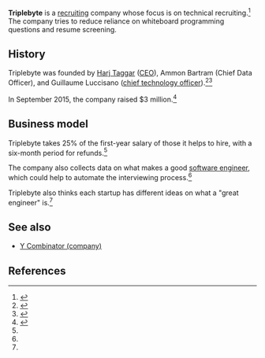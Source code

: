 {{Infobox company
| name           = Triplebyte
| logo           = 
| logo_size      = 
| logo_alt       = 
| logo_caption   = 
| logo_padding   = 
| image          = 
| image_size     = 
| image_alt      = 
| image_caption  = 
| native_name    = 
| native_name_lang =  <!-- Use ISO 639-1 code, e.g. "fr" for French. For multiple names in different languages, use {{lang|[code]|[name]}}. -->
| former_name    = 
| type           = 
| industry       = Tech recruiting
| founded        =     <!-- if known: {{start date|YYYY|MM|DD}} in [[city]], [[country]] -->
| founders       =  Harj Taggar (CEO), Ammon Bartram (Chief Data Officer), and Guillaume Luccisano
| hq_location    = 
| hq_location_city = [[San Francisco]]<ref>{{cite web |url= https://www.crunchbase.com/organization/triplebyte |title= Triplebyte |publisher=CrunchBase}}</ref>
| hq_location_country = 
| area_served    =     <!-- or: | areas_served = -->
| key_people     = 
| products       = 
| brands         = 
| services       = 
| owner          =               <!-- or: | owners = -->
| ratio          = <!-- for BANKS ONLY -->
| rating         = <!-- for BANKS ONLY -->
| website        = {{URL|triplebyte.com}}

}}'''Triplebyte''' is a [[Recruitment|recruiting]] company whose focus is on technical recruiting.<ref name="tc">{{cite web |url=http://techcrunch.com/2015/05/07/triplebyte/ |accessdate=January 12, 2016 |publisher=TechCrunch |date=May 7, 2015 |first=Kim-Mai |last=Cutler |title=Former YC Partner Harj Taggar Is Building The New Technical Hiring Pipeline With TripleByte}}</ref> The company tries to reduce reliance on whiteboard programming questions and resume screening.


==History==

Triplebyte was founded by [[Harj Taggar]] ([[CEO]]), Ammon Bartram (Chief Data Officer), and Guillaume Luccisano ([[chief technology officer]]).<ref name="about_page">{{cite web |url=https://triplebyte.com/about |title=About Triplebyte |accessdate=January 12, 2016}}</ref><ref name="angellist">{{cite web |url=https://angel.co/triplebyte |title=Triplebyte |accessdate=January 12, 2016 |publisher=AngelList}}</ref>

In September 2015, the company raised $3 million.<ref name="tc_3m">{{cite web |url=http://techcrunch.com/2015/09/28/triplebyte-3m/ |title=Triplebyte, The Technical Recruiting Platform From Former YC Partner Harj Taggar, Raises $3M |first=Kim-Mai |last=Cutler |accessdate=January 12, 2016 |date=September 28, 2015}}</ref>

==Business model==

Triplebyte takes 25% of the first-year salary of those it helps to hire, with a six-month period for refunds.<ref name=tc" />

The company also collects data on what makes a good [[software engineer]], which could help to automate the interviewing process.<ref name="tc" />

Triplebyte also thinks each startup has different ideas on what a "great engineer" is.<ref name="tc_3m" />

==See also==

* [[Y Combinator (company)]]

==References==

{{reflist|2}}
